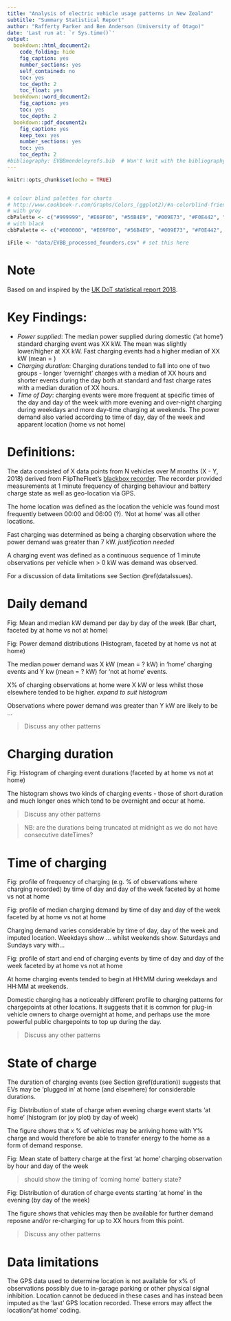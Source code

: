 ```yaml
---
title: "Analysis of electric vehicle usage patterns in New Zealand"
subtitle: "Summary Statistical Report"
author: "Rafferty Parker and Ben Anderson (University of Otago)"
date: 'Last run at: `r Sys.time()`'
output:
  bookdown::html_document2:
    code_folding: hide
    fig_caption: yes
    number_sections: yes
    self_contained: no
    toc: yes
    toc_depth: 2
    toc_float: yes
  bookdown::word_document2:
    fig_caption: yes
    toc: yes
    toc_depth: 2
  bookdown::pdf_document2:
    fig_caption: yes
    keep_tex: yes
    number_sections: yes
    toc: yes
    toc_depth: 2
#bibliography: EVBBmendeleyrefs.bib  # Won't knit with the bibliography for some reason. Seems to be a problem with pandoc as opposed to the .bib file.
---
```


```r
knitr::opts_chunk$set(echo = TRUE)


# colour blind palettes for charts
# http://www.cookbook-r.com/Graphs/Colors_(ggplot2)/#a-colorblind-friendly-palette
# with grey
cbPalette <- c("#999999", "#E69F00", "#56B4E9", "#009E73", "#F0E442", "#0072B2", "#D55E00", "#CC79A7")
# with black
cbbPalette <- c("#000000", "#E69F00", "#56B4E9", "#009E73", "#F0E442", "#0072B2", "#D55E00", "#CC79A7")

iFile <- "data/EVBB_processed_founders.csv" # set this here
```

# Note

Based on and inspired by the [UK DoT statistical report 2018](https://assets.publishing.service.gov.uk/government/uploads/system/uploads/attachment_data/file/764270/electric-chargepoint-analysis-2017-domestics.pdf).

# Key Findings:

 * _Power supplied_: The median power supplied during domestic ('at home') standard charging event was XX kW. The mean was slightly lower/higher at XX kW. Fast charging events had a higher median of XX kW (mean = ) 
  * _Charging duration_: Charging durations tended to fall into one of two groups - longer 'overnight' charges with a median of XX hours and shorter events during the day both at standard and fast charge rates with a median duration of XX hours.
  * _Time of Day_: charging events were more frequent at specific times of the day and day of the week with more evening and over-night charging during weekdays and more day-time charging at weekends. The power demand also varied according to time of day, day of the week and apparent location (home vs not home)
  
# Definitions:
The data consisted of X data points from N vehicles over M months (X - Y, 2018) derived from FlipTheFleet's [blackbox recorder](https://flipthefleet.org/ev-black-box/). The recorder provided measurements at 1 minute frequency of charging behaviour and battery charge state as well as geo-location via GPS.

The home location was defined as the location the vehicle was found most frequently between 00:00 and 06:00 (?). 'Not at home' was all other locations.

Fast charging was determined as being a charging observation where the power demand was greater than 7 kW. _justification needed_

A charging event was defined as a continuous sequence of 1 minute observations per vehicle when > 0 kW was demand was observed.

For a discussion of data limitations see Section  \@ref(dataIssues).

# Daily demand

Fig: Mean and median kW demand per day by day of the week (Bar chart, faceted by at home vs not at home)

Fig: Power demand distributions (Histogram, faceted by at home vs not at home)

The median power demand was X kW (mean = ? kW) in 'home' charging events and 
Y kw (mean = ? kW) for 'not at home' events.

X% of charging observations at home were X kW or less whilst those elsewhere tended to be higher. _expand to suit histogram_

Observations where power demand was greater than Y kW are likely to be ...

> Discuss any other patterns

# Charging duration {#duration}

Fig: Histogram of charging event durations (faceted by at home vs not at home)

The histogram shows two kinds of charging events - those of short duration and  much longer ones which tend to be overnight and occur at home.

> Discuss any other patterns

> NB: are the durations being truncated at midnight as we do not have consecutive dateTimes?

# Time of charging

Fig: profile of frequency of charging (e.g. % of observations where charging recorded) by time of day and day of the week faceted by at home vs not at home

Fig: profile of median charging demand by time of day and day of the week faceted by at home vs not at home

Charging demand varies considerable by time of day, day of the week and imputed location. Weekdays show ... whilst weekends show. Saturdays and Sundays vary with...

Fig: profile of start and end of charging events by time of day and day of the week faceted by at home vs not at home

At home charging events tended to begin at HH:MM during weekdays and HH:MM at weekends. 

Domestic charging has a noticeably different profile to charging patterns for chargepoints at other locations. It suggests that it is common for plug-in vehicle owners to charge overnight at home, and perhaps use the more powerful public chargepoints to top up during the day.

> Discuss any other patterns

# State of charge

The duration of charging events (see Section \@ref(duration)) suggests that EVs may be 'plugged in' at home (and elsewhere) for considerable durations.

Fig: Distribution of state of charge when evening charge event starts 'at home' (histogram (or joy plot) by day of week)

The figure shows that x % of vehicles may be arriving home with Y% charge and would therefore be able to transfer energy to the home as a form of demand response. 

Fig: Mean state of battery charge at the first 'at home' charging observation by hour and day of the week

> should show the timing of 'coming home' battery state?

Fig: Distribution of duration of charge events starting 'at home' in the evening (by day of the week)

The figure shows that vehicles may then be available for further demand reposne and/or re-charging for up to XX hours from this point.

> Discuss any other patterns

# Data limitations {#dataIssues}
  
The GPS data used to determine location is not available for x% of observations possibly due to in-garage parking or other physical signal inhibition. Location cannot be deduced in these cases and has instead been imputed as the 'last' GPS location recorded. These errors may affect the location/'at home' coding.

